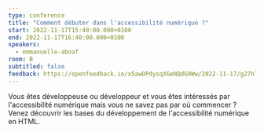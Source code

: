 ```yaml
---
type: conference
title: "Comment débuter dans l'accessibilité numérique ?"
start: 2022-11-17T15:40:00.000+0100
end: 2022-11-17T16:40:00.000+0100
speakers:
  - emmanuelle-aboaf
room: B
subtitled: false
feedback: https://openfeedback.io/x5awOPdysqXGeNQdG9Ww/2022-11-17/g27hlM6X2R0ckEAnJ2wD
---
```


Vous êtes développeuse ou développeur et vous êtes intéressés par
l'accessibilité numérique mais vous ne savez pas par où commencer ? Venez
découvrir les bases du développement de l'accessibilité numérique en HTML.
